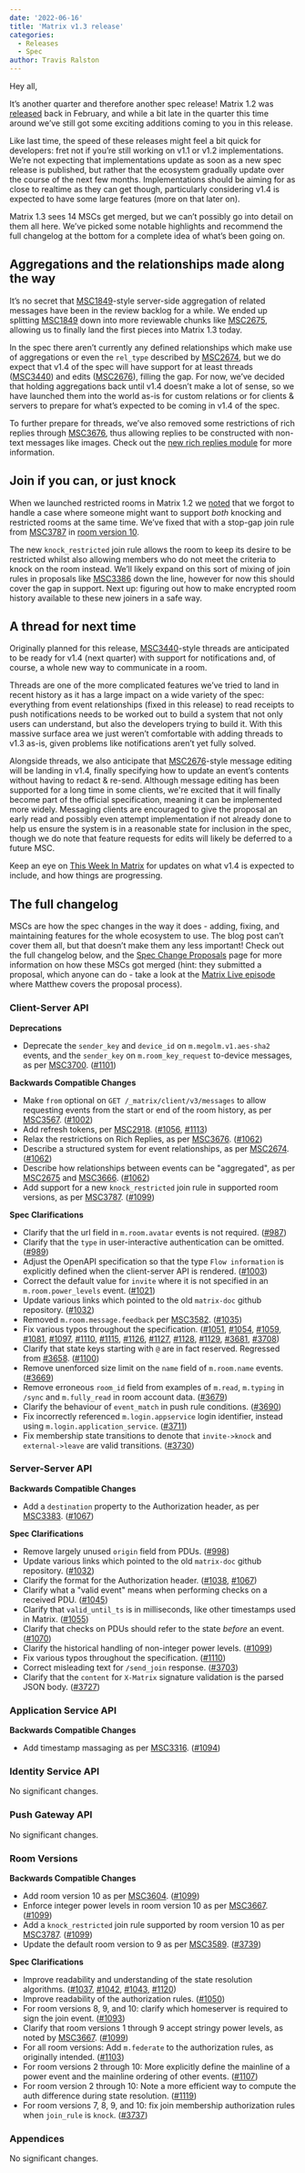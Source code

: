 ```yaml
---
date: '2022-06-16'
title: 'Matrix v1.3 release'
categories:
  - Releases
  - Spec
author: Travis Ralston
---
```


Hey all,

It’s another quarter and therefore another spec release! Matrix 1.2 was [released](https://matrix.org/blog/2022/02/02/matrix-v-1-2-release) back in February, and while a bit late in the quarter this time around we’ve still got some exciting additions coming to you in this release.

Like last time, the speed of these releases might feel a bit quick for developers: fret not if you’re still working on v1.1 or v1.2 implementations. We’re not expecting that implementations update as soon as a new spec release is published, but rather that the ecosystem gradually update over the course of the next few months. Implementations should be aiming for as close to realtime as they can get though, particularly considering v1.4 is expected to have some large features (more on that later on).

Matrix 1.3 sees 14 MSCs get merged, but we can’t possibly go into detail on them all here. We’ve picked some notable highlights and recommend the full changelog at the bottom for a complete idea of what’s been going on.


## Aggregations and the relationships made along the way

It’s no secret that [MSC1849](https://github.com/matrix-org/matrix-spec-proposals/pull/1849)-style server-side aggregation of related messages have been in the review backlog for a while. We ended up splitting [MSC1849](https://github.com/matrix-org/matrix-spec-proposals/pull/1849) down into more reviewable chunks like [MSC2675](https://github.com/matrix-org/matrix-spec-proposals/pull/2675), allowing us to finally land the first pieces into Matrix 1.3 today.

In the spec there aren’t currently any defined relationships which make use of aggregations or even the `rel_type` described by [MSC2674](https://github.com/matrix-org/matrix-spec-proposals/pull/2674), but we do expect that v1.4 of the spec will have support for at least threads ([MSC3440](https://github.com/matrix-org/matrix-spec-proposals/pull/3440)) and edits ([MSC2676](https://github.com/matrix-org/matrix-spec-proposals/pull/2676)), filling the gap. For now, we’ve decided that holding aggregations back until v1.4 doesn’t make a lot of sense, so we have launched them into the world as-is for custom relations or for clients & servers to prepare for what’s expected to be coming in v1.4 of the spec.

To further prepare for threads, we’ve also removed some restrictions of rich replies through [MSC3676](https://github.com/matrix-org/matrix-spec-proposals/pull/3676), thus allowing replies to be constructed with non-text messages like images. Check out the [new rich replies module](https://spec.matrix.org/v1.3/client-server-api/#rich-replies) for more information.


## Join if you can, or just knock

When we launched restricted rooms in Matrix 1.2 we [noted](https://matrix.org/blog/2022/02/02/matrix-v-1-2-release#public-but-not-too-public-join-rules) that we forgot to handle a case where someone might want to support _both_ knocking and restricted rooms at the same time. We’ve fixed that with a stop-gap join rule from [MSC3787](https://github.com/matrix-org/matrix-spec-proposals/pull/3787) in [room version 10](https://spec.matrix.org/v1.3/rooms/v10/).

The new `knock_restricted` join rule allows the room to keep its desire to be restricted whilst also allowing members who do not meet the criteria to knock on the room instead. We’ll likely expand on this sort of mixing of join rules in proposals like [MSC3386](https://github.com/matrix-org/matrix-spec-proposals/pull/3386) down the line, however for now this should cover the gap in support. Next up: figuring out how to make encrypted room history available to these new joiners in a safe way.


## A thread for next time

Originally planned for this release, [MSC3440](https://github.com/matrix-org/matrix-spec-proposals/pull/3440)-style threads are anticipated to be ready for v1.4 (next quarter) with support for notifications and, of course, a whole new way to communicate in a room.

Threads are one of the more complicated features we’ve tried to land in recent history as it has a large impact on a wide variety of the spec: everything from event relationships (fixed in this release) to read receipts to push notifications needs to be worked out to build a system that not only users can understand, but also the developers trying to build it. With this massive surface area we just weren’t comfortable with adding threads to v1.3 as-is, given problems like notifications aren’t yet fully solved.

Alongside threads, we also anticipate that [MSC2676](https://github.com/matrix-org/matrix-spec-proposals/pull/2676)-style message editing will be landing in v1.4, finally specifying how to update an event’s contents without having to redact & re-send. Although message editing has been supported for a long time in some clients, we're excited that it will finally become part of the official specification, meaning it can be implemented more widely. Messaging clients are encouraged to give the proposal an early read and possibly even attempt implementation if not already done to help us ensure the system is in a reasonable state for inclusion in the spec, though we do note that feature requests for edits will likely be deferred to a future MSC.

Keep an eye on [This Week In Matrix](https://matrix.org/blog/category/this-week-in-matrix) for updates on what v1.4 is expected to include, and how things are progressing.


## The full changelog

MSCs are how the spec changes in the way it does - adding, fixing, and maintaining features for the whole ecosystem to use. The blog post can’t cover them all, but that doesn’t make them any less important! Check out the full changelog below, and the [Spec Change Proposals](https://spec.matrix.org/unstable/proposals/) page for more information on how these MSCs got merged (hint: they submitted a proposal, which anyone can do - take a look at the [Matrix Live episode](https://www.youtube.com/watch?v=SFkZz60RRfc) where Matthew covers the proposal process).

<!-- Intentionally blank line to ensure headers work in the concatenated changelog -->
### Client-Server API


<strong>Deprecations</strong>


- Deprecate the `sender_key` and `device_id` on `m.megolm.v1.aes-sha2` events, and the `sender_key` on `m.room_key_request` to-device messages, as per [MSC3700](https://github.com/matrix-org/matrix-spec-proposals/pull/3700). ([#1101](https://github.com/matrix-org/matrix-spec/issues/1101))


<strong>Backwards Compatible Changes</strong>


- Make `from` optional on `GET /_matrix/client/v3/messages` to allow requesting events from the start or end of the room history, as per [MSC3567](https://github.com/matrix-org/matrix-spec-proposals/pull/3567). ([#1002](https://github.com/matrix-org/matrix-spec/issues/1002))
- Add refresh tokens, per [MSC2918](https://github.com/matrix-org/matrix-spec-proposals/pull/2918). ([#1056](https://github.com/matrix-org/matrix-spec/issues/1056), [#1113](https://github.com/matrix-org/matrix-spec/issues/1113))
- Relax the restrictions on Rich Replies, as per [MSC3676](https://github.com/matrix-org/matrix-spec-proposals/pull/3676). ([#1062](https://github.com/matrix-org/matrix-spec/issues/1062))
- Describe a structured system for event relationships, as per [MSC2674](https://github.com/matrix-org/matrix-spec-proposals/pull/2674). ([#1062](https://github.com/matrix-org/matrix-spec/issues/1062))
- Describe how relationships between events can be "aggregated", as per [MSC2675](https://github.com/matrix-org/matrix-spec-proposals/pull/2675) and [MSC3666](https://github.com/matrix-org/matrix-spec-proposals/pull/3666). ([#1062](https://github.com/matrix-org/matrix-spec/issues/1062))
- Add support for a new `knock_restricted` join rule in supported room versions, as per [MSC3787](https://github.com/matrix-org/matrix-spec-proposals/pull/3787). ([#1099](https://github.com/matrix-org/matrix-spec/issues/1099))


<strong>Spec Clarifications</strong>


- Clarify that the url field in `m.room.avatar` events is not required. ([#987](https://github.com/matrix-org/matrix-spec/issues/987))
- Clarify that the `type` in user-interactive authentication can be omitted. ([#989](https://github.com/matrix-org/matrix-spec/issues/989))
- Adjust the OpenAPI specification so that the type `Flow information` is explicitly defined when the client-server API is rendered. ([#1003](https://github.com/matrix-org/matrix-spec/issues/1003))
- Correct the default value for `invite` where it is not specified in an `m.room.power_levels` event. ([#1021](https://github.com/matrix-org/matrix-spec/issues/1021))
- Update various links which pointed to the old `matrix-doc` github repository. ([#1032](https://github.com/matrix-org/matrix-spec/issues/1032))
- Removed `m.room.message.feedback` per [MSC3582](https://github.com/matrix-org/matrix-spec-proposals/pull/3582). ([#1035](https://github.com/matrix-org/matrix-spec/issues/1035))
- Fix various typos throughout the specification. ([#1051](https://github.com/matrix-org/matrix-spec/issues/1051), [#1054](https://github.com/matrix-org/matrix-spec/issues/1054), [#1059](https://github.com/matrix-org/matrix-spec/issues/1059), [#1081](https://github.com/matrix-org/matrix-spec/issues/1081), [#1097](https://github.com/matrix-org/matrix-spec/issues/1097), [#1110](https://github.com/matrix-org/matrix-spec/issues/1110), [#1115](https://github.com/matrix-org/matrix-spec/issues/1115), [#1126](https://github.com/matrix-org/matrix-spec/issues/1126), [#1127](https://github.com/matrix-org/matrix-spec/issues/1127), [#1128](https://github.com/matrix-org/matrix-spec/issues/1128), [#1129](https://github.com/matrix-org/matrix-spec/issues/1129), [#3681](https://github.com/matrix-org/matrix-spec/issues/3681), [#3708](https://github.com/matrix-org/matrix-spec/issues/3708))
- Clarify that state keys starting with `@` are in fact reserved. Regressed from [#3658](https://github.com/matrix-org/matrix-spec-proposals/pull/3658). ([#1100](https://github.com/matrix-org/matrix-spec/issues/1100))
- Remove unenforced size limit on the `name` field of `m.room.name` events. ([#3669](https://github.com/matrix-org/matrix-spec/issues/3669))
- Remove erroneous `room_id` field from examples of `m.read`, `m.typing` in `/sync` and `m.fully_read` in room account data. ([#3679](https://github.com/matrix-org/matrix-spec/issues/3679))
- Clarify the behaviour of `event_match` in push rule conditions. ([#3690](https://github.com/matrix-org/matrix-spec/issues/3690))
- Fix incorrectly referenced `m.login.appservice` login identifier, instead using `m.login.application_service`. ([#3711](https://github.com/matrix-org/matrix-spec/issues/3711))
- Fix membership state transitions to denote that `invite->knock` and `external->leave` are valid transitions. ([#3730](https://github.com/matrix-org/matrix-spec/issues/3730))


### Server-Server API


<strong>Backwards Compatible Changes</strong>


- Add a `destination` property to the Authorization header, as per [MSC3383](https://github.com/matrix-org/matrix-spec-proposals/pull/3383). ([#1067](https://github.com/matrix-org/matrix-spec/issues/1067))


<strong>Spec Clarifications</strong>


- Remove largely unused `origin` field from PDUs. ([#998](https://github.com/matrix-org/matrix-spec/issues/998))
- Update various links which pointed to the old `matrix-doc` github repository. ([#1032](https://github.com/matrix-org/matrix-spec/issues/1032))
- Clarify the format for the Authorization header. ([#1038](https://github.com/matrix-org/matrix-spec/issues/1038), [#1067](https://github.com/matrix-org/matrix-spec/issues/1067))
- Clarify what a "valid event" means when performing checks on a received PDU. ([#1045](https://github.com/matrix-org/matrix-spec/issues/1045))
- Clarify that `valid_until_ts` is in milliseconds, like other timestamps used in Matrix. ([#1055](https://github.com/matrix-org/matrix-spec/issues/1055))
- Clarify that checks on PDUs should refer to the state *before* an event. ([#1070](https://github.com/matrix-org/matrix-spec/issues/1070))
- Clarify the historical handling of non-integer power levels. ([#1099](https://github.com/matrix-org/matrix-spec/issues/1099))
- Fix various typos throughout the specification. ([#1110](https://github.com/matrix-org/matrix-spec/issues/1110))
- Correct misleading text for `/send_join` response. ([#3703](https://github.com/matrix-org/matrix-spec/issues/3703))
- Clarify that the `content` for `X-Matrix` signature validation is the parsed JSON body. ([#3727](https://github.com/matrix-org/matrix-spec/issues/3727))


### Application Service API


<strong>Backwards Compatible Changes</strong>


- Add timestamp massaging as per [MSC3316](https://github.com/matrix-org/matrix-spec-proposals/pull/3316). ([#1094](https://github.com/matrix-org/matrix-spec/issues/1094))


### Identity Service API


No significant changes.


### Push Gateway API


No significant changes.


### Room Versions


<strong>Backwards Compatible Changes</strong>


- Add room version 10 as per [MSC3604](https://github.com/matrix-org/matrix-spec-proposals/pull/3604). ([#1099](https://github.com/matrix-org/matrix-spec/issues/1099))
- Enforce integer power levels in room version 10 as per [MSC3667](https://github.com/matrix-org/matrix-spec-proposals/pull/3667). ([#1099](https://github.com/matrix-org/matrix-spec/issues/1099))
- Add a `knock_restricted` join rule supported by room version 10 as per [MSC3787](https://github.com/matrix-org/matrix-spec-proposals/pull/3787). ([#1099](https://github.com/matrix-org/matrix-spec/issues/1099))
- Update the default room version to 9 as per [MSC3589](https://github.com/matrix-org/matrix-spec-proposals/pull/3589). ([#3739](https://github.com/matrix-org/matrix-spec/issues/3739))


<strong>Spec Clarifications</strong>


- Improve readability and understanding of the state resolution algorithms. ([#1037](https://github.com/matrix-org/matrix-spec/issues/1037), [#1042](https://github.com/matrix-org/matrix-spec/issues/1042), [#1043](https://github.com/matrix-org/matrix-spec/issues/1043), [#1120](https://github.com/matrix-org/matrix-spec/issues/1120))
- Improve readability of the authorization rules. ([#1050](https://github.com/matrix-org/matrix-spec/issues/1050))
- For room versions 8, 9, and 10: clarify which homeserver is required to sign the join event. ([#1093](https://github.com/matrix-org/matrix-spec/issues/1093))
- Clarify that room versions 1 through 9 accept stringy power levels, as noted by [MSC3667](https://github.com/matrix-org/matrix-spec-proposals/pull/3667). ([#1099](https://github.com/matrix-org/matrix-spec/issues/1099))
- For all room versions: Add `m.federate` to the authorization rules, as originally intended. ([#1103](https://github.com/matrix-org/matrix-spec/issues/1103))
- For room versions 2 through 10: More explicitly define the mainline of a power event and the mainline ordering of other events. ([#1107](https://github.com/matrix-org/matrix-spec/issues/1107))
- For room version 2 through 10: Note a more efficient way to compute the auth difference during state resolution. ([#1119](https://github.com/matrix-org/matrix-spec/issues/1119))
- For room versions 7, 8, 9, and 10: fix join membership authorization rules when `join_rule` is `knock`. ([#3737](https://github.com/matrix-org/matrix-spec/issues/3737))


### Appendices


No significant changes.

